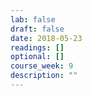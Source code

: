 ```yaml
---
lab: false
draft: false
date: 2018-05-23
readings: []
optional: []
course_week: 9
description: ""
---
```

